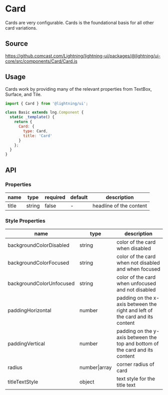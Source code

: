 
# Card

Cards are very configurable. Cards is the foundational basis for all other card variations.

## Source

https://github.comcast.com/Lightning/lightning-ui/packages/@lightning/ui-core/src/components/Card/Card.js

## Usage

Cards work by providing many of the relevant properties from TextBox, Surface, and Tile.

```js
import { Card } from '@lightning/ui';

class Basic extends lng.Component {
  static _template() {
    return {
      Card: {
        type: Card,
        title: 'Card'
      }
    };
  }
}
```

<Canvas>
  <Story id="tiles-cards--card--card" />
</Canvas>

## API

### Properties

| name  | type   | required | default | description             |
| ----- | ------ | -------- | ------- | ----------------------- |
| title | string | false    | -       | headline of the content |

### Style Properties

| name                     | type          | description                                                                  |
| ------------------------ | ------------- | ---------------------------------------------------------------------------- |
| backgroundColorDisabled  | string        | color of the card when disabled                                              |
| backgroundColorFocused   | string        | color of the card when not disabled and when focused                         |
| backgroundColorUnfocused | string        | color of the card when unfocused and not disabled                            |
| paddingHorizontal        | number        | padding on the x-axis between the right and left of the card and its content |
| paddingVertical          | number        | padding on the y-axis between the top and bottom of the card and its content |
| radius                   | number\|array | corner radius of card                                                        |
| titleTextStyle           | object        | text style for the title text                                                |
